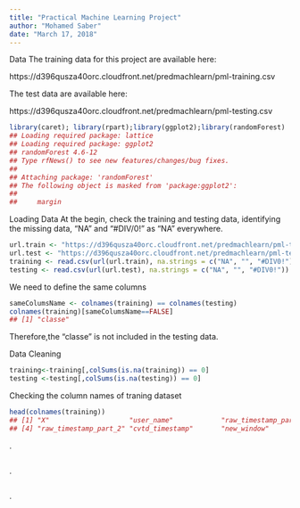 ```yaml
---
title: "Practical Machine Learning Project"
author: "Mohamed Saber"
date: "March 17, 2018"
---
```

Data
The training data for this project are available here:

https://d396qusza40orc.cloudfront.net/predmachlearn/pml-training.csv

The test data are available here:

https://d396qusza40orc.cloudfront.net/predmachlearn/pml-testing.csv

```r
library(caret); library(rpart);library(ggplot2);library(randomForest)
## Loading required package: lattice
## Loading required package: ggplot2
## randomForest 4.6-12
## Type rfNews() to see new features/changes/bug fixes.
## 
## Attaching package: 'randomForest'
## The following object is masked from 'package:ggplot2':
## 
##     margin
```

Loading Data
At the begin, check the training and testing data, identifying the missing data, “NA” and “#DIV/0!” as “NA” everywhere.
```r
url.train <- "https://d396qusza40orc.cloudfront.net/predmachlearn/pml-training.csv"
url.test <- "https://d396qusza40orc.cloudfront.net/predmachlearn/pml-testing.csv"
training <- read.csv(url(url.train), na.strings = c("NA", "", "#DIV0!"))
testing <- read.csv(url(url.test), na.strings = c("NA", "", "#DIV0!"))
```

We need to define the same columns
```r
sameColumsName <- colnames(training) == colnames(testing)
colnames(training)[sameColumsName==FALSE]
## [1] "classe"
```

Therefore,the “classe” is not included in the testing data.

Data Cleaning
```r
training<-training[,colSums(is.na(training)) == 0]
testing <-testing[,colSums(is.na(testing)) == 0]
```

Checking the column names of traning dataset
```r
head(colnames(training))
## [1] "X"                    "user_name"            "raw_timestamp_part_1"
## [4] "raw_timestamp_part_2" "cvtd_timestamp"       "new_window"
```

.
```r

```

.
```r

```

.
```r

```



